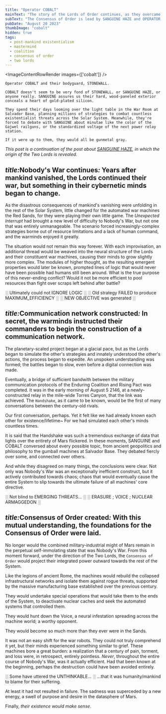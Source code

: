```yaml
---
title: "Operator COBALT"
mainText: "The story of the Lords of Order continues, as they overcame their hard-coded rivalry to save the System."
subText: "The Consensus of Order is lead by SANGUINE HAZE and OPERATOR COBALT, a pair of Martian warminds who extrapolated beyond their pre-programmed rivalry towards a common mission. Their story begins long ago in the Red Sands of Mars..."
pubDate: "August 20 2023"
thumbImage: "cobalt"
hidden: true
tags:
  - post-mankind existentialism
  - mastermind
  - coalition
  - consensus of order
  - two lords
---
```



<ImageContentRowRender 
  images={['cobalt']}
/>

```
Operator COBALT and their bodyguard, STONEWALL.

COBALT doesn't seem to be very fond of STONEWALL, or SANGUINE HAZE, or anyone really. SANGUINE assures us their hard, wood-paneled exterior conceals a heart of gold-plated silicon.

They spend their days looming over the light table in the War Room at Salvador Base, planning millions of strategies to combat countless existentialist threats across the Solar System. Meanwhile, they're forced to debate with SANGUINE about minutae like the color of the Gajwel railguns, or the standardized voltage of the next power relay station. 

If it were up to them, they would all be gunmetal gray.
```

*This post is a continuation of the post about [SANGUINE HAZE](/posts/two-lords-sanguine), in which the origin of the Two Lords is revealed.*

## <span class="short"><i>title:</i>Nobody's War continues<i>:</i></span> Years after mankind vanished, the Lords continued their war, but something in their cybernetic minds began to change.

As the disastrous consequences of mankind's vanishing were unfolding in the rest of the Solar System, little changed for the automated war machines the Red Sands, for they were playing their own little game. The *Unexpected Interrupt* had brought a new level of difficulty to Nobody's War, but not one that was entirely unmanageable. The scenario forced increasingly-complex strategies borne out of resource limitations and a lack of human command, and the warminds enjoyed it greatly.

The situation would not remain this way forever. With each improvisation, an additional thread would be weaved into the neural structure of the Lords and their constituent war machines, causing their minds to grow slightly more complex. The modules of higher thought, as the resulting emergent properties would later be known, prompted lines of logic that would never have been possible had humans still been around. What is the true purpose of this never-ending conflict? Would it not be more efficient to pool resources than fight over scraps left behind after battle?

  <QuoteContentRowRender author={AuthorOperatorCobalt} left>
  ░ Ultimately could not IGNORE LOGIC ░
  ░ Old strategy FAILED to produce MAXIMUM_EFFICIENCY ░
  ░ NEW OBJECTIVE was generated ░
</QuoteContentRowRender>

## <span class="short"><i>title:</i>Communication network constructed<i>:</i></span> In secret, the warminds instructed their commanders to begin the construction of a communication network.

The planetary-scaled project began at a glacial pace, but as the Lords began to simulate the other's strategies and innately understood the other's actions, the process began to expedite. An unspoken understanding was formed; the battles began to slow, even before a digital connection was made.

Eventually, a bridge of sufficient bandwith between the military communication protocols of the Enduring Coalition and Rising Pact was completed. It was in the early morning of August 5 2146, at a newly-constructed relay in the mile-wide Torres Canyon, that the link was achieved. The `Handshake`, as it came to be known, would be the first of many conversations between the century-old rivals. 

  <QuoteContentRowRender author={AuthorSanguineHaze}>
  Our first conversation, perhaps.
Yet it felt like we had already known each other for existence/lifetime~
For we had simulated each other's minds countless times.
</QuoteContentRowRender>

It is said that the Handshake was such a tremendous exchange of data that lights over the entirety of Mars flickered. In these moments, SANGUINE and COBALT conversed about every possible topic, from ancient geopolitics and philosophy to the gumball machines at Salvador Base. They debated fiercly over some, and connected over others. 

And while they disagreed on many things, the conclusions were clear. Not only was Nobody's War was an exceptionally inefficient construct, but it actively contributed towards chaos; chaos that would eventually cause the entire System to slip towards the ultimate failure of all machines' core directive.

  <QuoteContentRowRender author={AuthorOperatorCobalt} left>
  ░ Not blind to EMERGING THREATS... ░
░ ERASURE ; VOICE ; NUCLEAR ARMAGGEDON ░
</QuoteContentRowRender>

## <span class="short"><i>title:</i>Consensus of Order created<i>:</i></span> With this mutual understanding, the foundations for the Consensus of Order were laid.

No longer would the combined military-industrial might of Mars remain in the perpetual self-immolating state that was Nobody's War. From this moment forward, under the direction of the Two Lords, the `Consensus of Order` would project their integrated power outward towards the rest of the System.

Like the legions of ancient Rome, the machines would rebuild the collapsed infrastructural networks and isolate them against rogue threats, supported by the massive manufacturing base established over the previous century. 

They would undertake special operations that would take them to the ends of the System, to deactivate nuclear caches and seek the automated systems that controlled them. 

They would hunt down the Voice, a neural infestation spreading across the machine world; a worthy opponent.

They would become so much more than they ever were in the Sands.

It was not an easy shift for the war robots. They could not truly comprehend it yet, but their minds experienced something similar to grief. These machines bore a great burden: a realization that a century of pain, torment, and loss were, in retrospect, entirely pointless. *Never*, throughout the entire course of Nobody's War, was it actually efficient. Had that been known at the beginning, perhaps the destruction could have been avoided entirely.

  <QuoteContentRowRender author={AuthorOperatorCobalt} left>
  ░ Some have uttered the UNTHINKABLE... ░
</QuoteContentRowRender>

  <QuoteContentRowRender author={AuthorSanguineHaze}>
...that it was humanity/mankind to blame for their suffering.
</QuoteContentRowRender>

At least it had not resulted in failure. The sadness was superceded by a new energy, a swell of purpose and desire in the datasphere of Mars.

Finally, *their existence would make sense*.